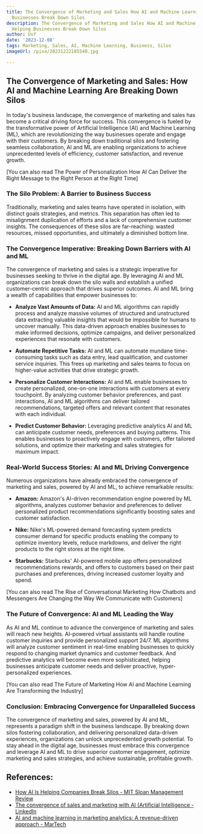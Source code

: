 ```yaml
---
title: The Convergence of Marketing and Sales How AI and Machine Learning Are Helping
  Businesses Break Down Silos
description: The Convergence of Marketing and Sales How AI and Machine Learning Are
  Helping Businesses Break Down Silos
author: Usf
date: '2023-12-08'
tags: Marketing, Sales, AI, Machine Learning, Business, Silos
imageUrl: /pixa/20231222185540.jpg

---
```

## The Convergence of Marketing  and Sales: How  AI and Machine Learning Are Breaking Down Silos

In today's business landscape,  the convergence of marketing  and sales  has become a critical  driving force for success. This convergence  is fueled by the transformative  power of  Artificial Intelligence (AI) and  Machine Learning (ML), which are revolutionizing the way  businesses operate and engage with their customers. By breaking down traditional silos and fostering seamless collaboration, AI and ML are  enabling  organizations  to achieve unprecedented levels of efficiency, customer satisfaction, and revenue growth.

[You can also read The Power of Personalization How AI Can Deliver the Right Message  to the Right Person at the Right Time]


### The Silo Problem: A Barrier to Business Success

Traditionally, marketing and sales teams have operated in isolation, with distinct  goals strategies, and metrics. This separation has often led to misalignment duplication of efforts and a lack  of comprehensive customer insights. The consequences of these silos are far-reaching: wasted resources, missed opportunities, and ultimately a diminished bottom line.

###  The  Convergence Imperative: Breaking Down Barriers  with AI and ML

The convergence of marketing and sales is a strategic imperative for businesses seeking to  thrive in the digital age. By leveraging AI and ML organizations can break down the  silo walls and establish  a  unified customer-centric  approach that drives superior  outcomes. AI and ML bring a wealth of capabilities that empower businesses to:

* **Analyze Vast Amounts of Data:** AI and ML algorithms can rapidly process and analyze massive volumes of structured and unstructured data extracting valuable insights  that would  be impossible  for humans to uncover manually. This data-driven approach enables businesses to make  informed decisions, optimize campaigns, and deliver personalized experiences that resonate  with  customers.

* **Automate Repetitive Tasks:** AI and ML can  automate mundane time-consuming tasks such as data entry, lead qualification, and customer service inquiries. This frees up marketing and sales teams  to focus on higher-value  activities that drive strategic growth.

* **Personalize Customer  Interactions:** AI and ML enable businesses to create personalized, one-on-one interactions with  customers at every  touchpoint. By analyzing customer behavior preferences, and past  interactions, AI and ML algorithms  can deliver tailored recommendations,  targeted offers and relevant content that resonates with each individual.

* **Predict Customer Behavior:** Leveraging predictive analytics AI and ML can anticipate customer needs, preferences and buying patterns. This enables businesses to  proactively engage with customers, offer tailored solutions, and optimize their marketing and sales strategies for maximum impact.

### Real-World Success  Stories: AI and ML Driving Convergence

Numerous organizations have already embraced the convergence of marketing and sales, powered by AI and ML, to achieve  remarkable results:

* **Amazon:** Amazon's AI-driven recommendation engine powered by ML algorithms, analyzes customer behavior and preferences to deliver personalized product recommendations  significantly boosting sales and customer  satisfaction.

* **Nike:** Nike's ML-powered demand forecasting system predicts consumer demand for specific products enabling the company to optimize inventory levels, reduce markdowns, and deliver the  right products to the right stores at the right time.

* **Starbucks:** Starbucks' AI-powered mobile app offers personalized recommendations rewards, and offers to customers based  on their past purchases and preferences, driving increased  customer loyalty and spend.

[You can also read The Rise of Conversational Marketing How  Chatbots and Messengers  Are Changing the Way We Communicate with Customers]


### The Future of Convergence: AI and ML Leading the Way

As AI and ML  continue to advance  the convergence of marketing and sales will reach  new heights. AI-powered  virtual  assistants will handle  routine customer inquiries and provide personalized support 24/7. ML algorithms will analyze customer sentiment in real-time enabling businesses to quickly respond to changing market dynamics and customer feedback. And predictive analytics will become even more sophisticated, helping businesses  anticipate customer needs and  deliver proactive, hyper-personalized experiences.

[You can  also  read The Future of Marketing How  AI and Machine Learning Are Transforming the Industry]


###  Conclusion: Embracing Convergence for Unparalleled Success

The convergence of  marketing and sales, powered by AI and ML, represents a paradigm shift  in the business landscape. By breaking down silos fostering collaboration, and delivering personalized  data-driven experiences, organizations can unlock unprecedented growth potential. To stay ahead in the digital age, businesses must embrace this convergence and leverage AI  and ML  to drive  superior customer engagement, optimize marketing and sales strategies, and achieve sustainable, profitable growth.

## References:
- [How AI Is Helping Companies Break Silos - MIT Sloan Management Review](https://sloanreview.mit.edu/article/how-ai-is-helping-companies-break-silos/)
- [The convergence of sales and marketing with AI (Artificial Intelligence - LinkedIn](https://www.linkedin.com/pulse/convergence-sales-marketing-ai-artificial-nic-ombaso-57tof)
- [AI and machine learning in marketing analytics: A revenue-driven approach - MarTech](https://martech.org/ai-and-maching-learning-in-marketing-analytics-a-revenue-driven-approach/)
